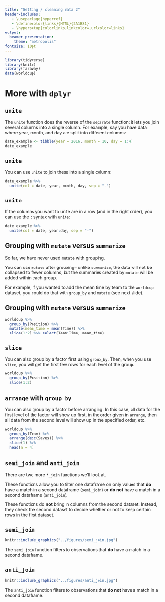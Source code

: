 ```yaml
---
title: "Getting / cleaning data 2"
header-includes:
   - \usepackage{hyperref}
   - \definecolor{links}{HTML}{2A1B81}
   - \hypersetup{colorlinks,linkcolor=,urlcolor=links}
output: 
  beamer_presentation:
    theme: "metropolis"
fontsize: 10pt
---
```


```r
library(tidyverse)
library(knitr)
library(faraway)
data(worldcup)
```

# More with `dplyr`

## `unite`

The `unite` function does the reverse of the `separate` function: it lets you join several columns into a single column. For example, say you have data where year, month, and day are split into different columns: 

```r
date_example <- tibble(year = 2016, month = 10, day = 1:4)
date_example
```

## `unite`

You can use `unite` to join these into a single column: 

```r
date_example %>%
  unite(col = date, year, month, day, sep = "-")
```

## `unite`

If the columns you want to unite are in a row (and in the right order), you can use the `:` syntax with `unite`: 

```r
date_example %>%
  unite(col = date, year:day, sep = "-")
```

## Grouping with `mutate` versus `summarize`

So far, we have never used `mutate` with grouping. \bigskip

You can use `mutate` after grouping-- unlike `summarize`, the data will not be collapsed to fewer columns, but the summaries created by `mutate` will be added within each group. \bigskip

For example, if you wanted to add the mean time by team to the `worldcup` dataset, you could do that with `group_by` and `mutate` (see next slide).

## Grouping with `mutate` versus `summarize`

```r
worldcup %>%
  group_by(Position) %>%
  mutate(mean_time = mean(Time)) %>%
  slice(1:2) %>% select(Team:Time, mean_time)
```

<!-- ## More on `mutate`  -->

<!-- There are also some special functions that work well with `mutate`:  -->

<!-- - `lead`: Measured value for following observation -->
<!-- - `lag`: Measured value for previous observation -->
<!-- - `cumsum`: Sum of all values up to this point -->
<!-- - `cummax`: Highest value up to this point -->
<!-- - `cumany`: For TRUE / FALSE, have any been TRUE up to this point -->

<!-- ## More on `mutate`  -->

<!-- Here is an example of using `lead` and `lag` with mutate: -->

<!-- ```{r message = FALSE} -->
<!-- library(lubridate) -->
<!-- date_example %>%  -->
<!--   unite(col = date, year:day, sep = "-") %>% -->
<!--   mutate(date = ymd(date), -->
<!--          yesterday = lag(date), -->
<!--          tomorrow = lead(date)) -->
<!-- ``` -->

## `slice`

You can also group by a factor first using `group_by`. Then, when you use `slice`, you will get the first few rows for each level of the group.  

```r
worldcup %>% 
  group_by(Position) %>% 
  slice(1:2)
```

## `arrange` with `group_by`

You can also group by a factor before arranging. In this case, all data for the first level of the factor will show up first, in the order given in `arrange`, then all data from the second level will show up in the specified order, etc.

```r
worldcup %>% 
  group_by(Team) %>% 
  arrange(desc(Saves)) %>% 
  slice(1) %>% 
  head(n = 4)
```

## `semi_join` and `anti_join`

There are two more `*_join` functions we'll look at.

These functions allow you to filter one dataframe on only values that **do** have a match in a second dataframe (`semi_join`) or **do not** have a match in a second dataframe (`anti_join`).

These functions do **not** bring in columns from the second dataset. Instead, 
they check the second dataset to decide whether or not to keep certain rows 
in the first dataset.

## `semi_join`

```r
knitr::include_graphics("../figures/semi_join.jpg")
```

The `semi_join` function filters to observations that **do**
have a match in a second dataframe.

## `anti_join`

```r
knitr::include_graphics("../figures/anti_join.jpg")
```

The `anti_join` function filters to observations that **do not**
have a match in a second dataframe.


